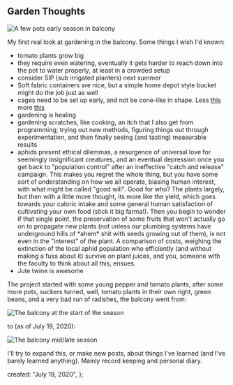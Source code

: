 ## Garden Thoughts

![A few pots early season in balcony](/garden-1-pots.avif)

My first real look at gardening in the balcony. Some things I wish I'd known:

- tomato plants grow big
- they require even watering, eventually it gets harder to reach down into the pot to water properly, at least in a crowded setup
- consider SIP (sub irrigated planters) next summer
- Soft fabric containers are nice, but a simple home depot style bucket might do the job just as well
- cages need to be set up early, and not be cone-like in shape. Less [this](https://cdn.insteading.com/wp-content/uploads/2018/03/81Pe89Be3aL._SL1000_.jpg) more [this](https://i2.wp.com/tomatoheadquarters.com/wp-content/uploads/2012/08/cage-in-greenhouse.jpg?ssl=1)
- gardening is healing
- gardening scratches, like cooking, an itch that I also get from programming; trying out new methods, figuring things out through experimentation, and then finally seeing (and tasting) measurable results
- aphids present ethical dilemmas, a resurgence of universal love for seemingly insignificant creatures, and an eventual depression once you get back to "population control" after an ineffective "catch and release" campaign. This makes you regret the whole thing, but you have some sort of understanding on how we all operate, biasing human interest, with what might be called "good will". Good for who? The plants largely, but then with a little more thought, its more like the yield, which goes towards your caloric intake and some general human satisfaction of cultivating your own food (stick it big farma!). Then you begin to wonder if that single point, the preservation of some fruits that won't actually go on to propagate new plants (not unless our plumbing systems have underground hills of \*ahem\* shit with seeds growing out of them), is not even in the "interest" of the plant. A comparison of costs, weighing the extinction of the local aphid population who efficiently (and without making a fuss about it) survive on plant juices, and you, someone with the faculty to think about all this, ensues.
- Jute twine is awesome

The project started with some young pepper and tomato plants, after some more pots, suckers turned, well, tomato plants in their own right, green beans, and a very bad run of radishes, the balcony went from:

![The balcony at the start of the season](/garden-2-before.avif)

to (as of July 19, 2020):

![The balcony mid/late season](/garden-3-after.avif)

I'll try to expand this, or make new posts, about things I've learned (and I've barely learned anything). Mainly record keeping and personal diary.

  created: "July 19, 2020",
};
